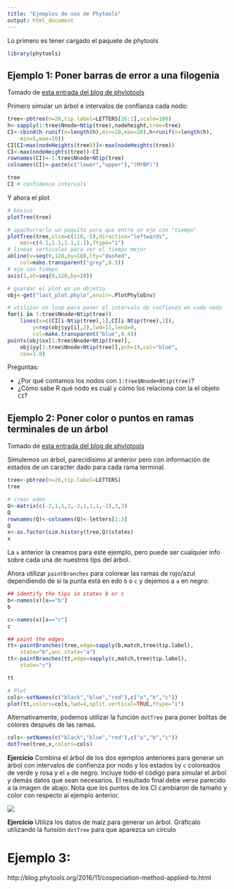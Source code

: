 ```yaml
---
title: "Ejemplos de uso de Phytools"
output: html_document
---
```


Lo primero es tener cargado el paquete de phytools


```r
library(phytools)
```


## Ejemplo 1: Poner barras de error a una filogenia

Tomado de [esta entrada del blog de phylotools](http://blog.phytools.org/2017/03/error-bars-on-divergence-times-on.html)

Primero simular un árbol e intervalos de confianza cada nodo:

```r
tree<-pbtree(n=26,tip.label=LETTERS[26:1],scale=100)
h<-sapply(1:tree$Nnode+Ntip(tree),nodeheight,tree=tree)
CI<-cbind(h-runif(n=length(h),min=10,max=20),h+runif(n=length(h),
    min=5,max=10))
CI[CI>max(nodeHeights(tree))]<-max(nodeHeights(tree))
CI<-max(nodeHeights(tree))-CI
rownames(CI)<-1:tree$Nnode+Ntip(tree)
colnames(CI)<-paste(c("lower","upper"),"(MYBP)")

tree
CI # confidence intervals
```

Y ahora el plot


```r
# básico
plotTree(tree)

# apachurrarlo un poquito para que entre un eje con "tiempo"
plotTree(tree,xlim=c(110,-5),direction="leftwards",
    mar=c(4.1,1.1,1.1,1.1),ftype="i")
# lineas verticales para ver el tiempo mejor
abline(v=seq(0,120,by=10),lty="dashed",
    col=make.transparent("grey",0.5))
# eje con tiempo
axis(1,at=seq(0,120,by=20))

# guardar el plot en un objetio
obj<-get("last_plot.phylo",envir=.PlotPhyloEnv)

# utilizar un loop para poner el intervalo de confianza en cada nodo
for(i in 1:tree$Nnode+Ntip(tree))
    lines(x=c(CI[i-Ntip(tree),1],CI[i-Ntip(tree),2]),
        y=rep(obj$yy[i],2),lwd=11,lend=0,
        col=make.transparent("blue",0.4))
points(obj$xx[1:tree$Nnode+Ntip(tree)],
    obj$yy[1:tree$Nnode+Ntip(tree)],pch=19,col="blue",
    cex=1.8)
```

Preguntas: 

* ¿Por qué contamos los nodos con `1:tree$Nnode+Ntip(tree)`? 
* ¿Cómo sabe R qué nodo es cuál y cómo los relaciona con la el objeto `CI`?


## Ejemplo 2: Poner color o puntos en ramas terminales de un árbol

Tomado de [esta entrada del blog de phylotools](http://blog.phytools.org/2017/01/plotting-terminal-edges-of-tree.html)


Simulemos un árbol, parecidísimo al anterior pero con información de estados de un caracter dado para cada rama terminal.

```r
tree<-pbtree(n=26,tip.label=LETTERS)
tree

# crear edos
Q<-matrix(c(-2,1,1,1,-2,1,1,1,-2),3,3)
Q
rownames(Q)<-colnames(Q)<-letters[1:3]
Q
x<-as.factor(sim.history(tree,Q)$states)
x
```

La `x` anterior la creamos para este ejemplo, pero puede ser cualquier info sobre cada una de nuestros tips del árbol. 

Ahora utilizar `paintBranches` para colorear las ramas de rojo/azul dependiendo de si la punta está en edo `b` o `c` y dejemos a `a` en negro:

```r
## identify the tips in states b or c
b<-names(x)[x=="b"]
b

c<-names(x)[x=="c"]
c

## paint the edges
tt<-paintBranches(tree,edge=sapply(b,match,tree$tip.label),
    state="b",anc.state="a")
tt<-paintBranches(tt,edge=sapply(c,match,tree$tip.label),
    state="c")

tt

# Plot
cols<-setNames(c("black","blue","red"),c("a","b","c"))
plot(tt,colors=cols,lwd=4,split.vertical=TRUE,ftype="i")

```

Alternativamente, podemos utilizar la función `dotTree` para poner bolitas de colores después de las ramas.

```r
cols<-setNames(c("black","blue","red"),c("a","b","c"))
dotTree(tree,x,colors=cols)
```

**Ejercicio** Combina el árbol de los dos ejemplos anteriores para generar un árbol con intervalos de confienza por nodo y los estados `b`y `c` coloreados de verde y rosa y el `a` de negro. Incluye todo el código para simular el árbol y demás datos que sean necesarios. El resultado final debe verse parecido a la imagen de abajo. Nota que los puntos de los CI cambiaron de tamaño y color con respecto al ejemplo anterior. 

![](Rplot_phytools_CIsRamasCol.png)

**Ejercicio** Utiliza los datos de maíz para generar un árbol. Gráficalo utilizando la funsión `dotTree` para que aparezca un círculo 


# Ejemplo 3:

http://blog.phytools.org/2016/11/cospeciation-method-applied-to.html
